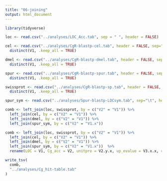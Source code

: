 ```yaml
---
title: "06-joining"
output: html_document
---
```


```r
library(tidyverse)
```
```r
loc <- read.csv("../analyses/LOC_Acc.tab", sep = " ", header = FALSE)

```

```r
cel <- read.csv("../analyses/CgR-blastp-cel.tab", header = FALSE, sep="\t")  %>%
  distinct(V1, .keep_all = TRUE)
```

```r
dmel <- read.csv("../analyses/CgR-blastp-dmel.tab", header = FALSE, sep="\t")  %>%
  distinct(V1, .keep_all = TRUE)
```

```r
spur <- read.csv("../analyses/CgR-blastp-spur.tab", header = FALSE, sep="\t")  %>%
  distinct(V1, .keep_all = TRUE)
```

```r
swissprot <- read.csv("../analyses/CgR-blastp-sp.tab", header = FALSE, sep="\t")  %>%
  distinct(V1, .keep_all = TRUE)
```


```r
spur_sym <- read.csv("../analyses/Spur-blastp-LOCsym.tab", sep="\t", header = TRUE)

```

```r
comb <- left_join(loc, swissprot, by = c("V2" = "V1")) %>%
  left_join(cel, by = c("V2" = "V1")) %>%
  left_join(dmel, by = c("V2" = "V1")) %>%
  left_join(spur_sym, by = c("V2" = "V1.x")) 
```



```r
comb <- left_join(loc, swissprot, by = c("V2" = "V1")) %>%
  left_join(cel, by = c("V2" = "V1")) %>%
  left_join(dmel, by = c("V2" = "V1")) %>%
  left_join(spur_sym, by = c("V2" = "V1.x"))  %>%
  rename(LOC = V1, Cg_acc = V2, unitpro = V2.y.x, up_evalue = V3.x.x, cel = V2.y.y, cel_evalue = V3.y.x, dmel = V2.y.y.y, dmel_evalue = V3, spur_acc = V2.x, spur_evalue = V3.x.y, spur_ID2 = V1.y, spur_ID3 = V2.y.y.y.y, spur_ID4 = V3.y.y, spur_ID5 = V4)
```


```r
write_tsv(
  comb,
  "../analyses/Cg_hit-table.tab"
)

```
